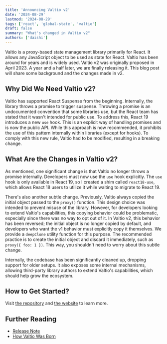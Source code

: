 ```yaml
---
title: 'Announcing Valtio v2'
date: '2024-08-29'
lastmod: '2024-08-29'
tags: ['react', 'global-state', 'valtio']
draft: false
summary: "What's changed in Valtio v2"
authors: ['daishi']
---
```


Valtio is a proxy-based state management library primarily for React. It allows any JavaScript object to be used as state for React. Valtio has been around for years and is widely used. Valtio v2 was originally proposed in April 2023. A year and a half later, we are finally releasing it. This blog post will share some background and the changes made in v2.

## Why Did We Need Valtio v2?

Valtio has supported React Suspense from the beginning. Internally, the library throws a promise to trigger suspense. Throwing a promise is an undocumented convention that some libraries use, but the React team has stated that it wasn't intended for public use. To address this, React 19 introduces a new `use` hook. This is an explicit way of handling promises and is now the public API. While this approach is now recommended, it prohibits the use of this pattern internally within libraries (except for hooks). To comply with this new rule, Valtio had to be modified, resulting in a breaking change.

## What Are the Changes in Valtio v2?

As mentioned, one significant change is that Valtio no longer throws a promise internally. Developers must now use the `use` hook explicitly. The `use` hook is only available in React 19, so I created a shim called `react18-use`, which allows React 18 users to utilize it while waiting to migrate to React 19.

There's also another subtle change. Previously, Valtio always copied the initial object passed to the `proxy()` function. This design choice was intended to prevent misuse of the library. However, for developers looking to extend Valtio's capabilities, this copying behavior could be problematic, especially since there was no way to opt out of it. In Valtio v2, this behavior has been reversed; the initial object is no longer copied by default, and developers who want the v1 behavior must explicitly copy it themselves. We provide a `deepClone` utility function for this purpose. The recommended practice is to create the initial object and discard it immediately, such as `proxy({ foo: 1 })`. This way, you shouldn't need to worry about this subtle change.

Internally, the codebase has been significantly cleaned up, dropping support for older setups. It also exposes some internal mechanisms, allowing third-party library authors to extend Valtio's capabilities, which should help grow the ecosystem.

## How to Get Started?

Visit [the repository](https://github.com/pmndrs/valtio) and [the website](https://valtio.pmnd.rs) to learn more.

## Further Reading

- [Release Note](https://github.com/pmndrs/valtio/releases/tag/v2.0.0)
- [How Valtio Was Born](https://blog.axlight.com/posts/how-valtio-was-born/)
